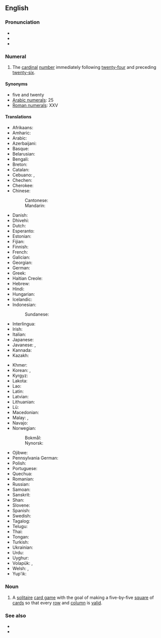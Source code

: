 ==English==
{{number box|en|25}}

===Pronunciation===
* {{IPA|en|/ˌtwɛntiˈfaɪv/}}
* {{rhymes|en|aɪv}}
* {{audio|en|en-us-twenty-five.ogg|Audio (US)}}

===Numeral===
{{head|en|numeral|head=[[twenty]]-[[five]]|cat2=cardinal numbers}}

# The [[cardinal]] [[number]] immediately following [[twenty-four]] and preceding [[twenty-six]].

====Synonyms====
* five and twenty
* [[w:Arabic numerals|Arabic numerals]]: 25
* [[w:Roman numerals|Roman numerals]]: XXV

====Translations====
{{trans-top|twenty-five}}
* Afrikaans: {{t+|af|vyf-en-twintig}}
* Amharic: {{t|am|ሃያ አምስት}}
* Arabic: {{t|ar|خَمْسَة وَعِشْرُون|tr=ḵamsa wa-ʿišrūn}}
* Azerbaijani: {{t+|az|iyirmi beş}}
* Basque: {{t+|eu|hogeita bost}}
* Belarusian: {{t|be|два́ццаць пяць}}
* Bengali: {{t|bn|পঁচিশ}}
* Breton: {{t|br|pemp-warn-ugent}}
* Catalan: {{t+|ca|vint-i-cinc}}
* Cebuano: {{t|ceb|kawhaa'g lima}}, {{t|ceb|baynete singko}}
* Chechen: {{t|ce|ткъе пхиъ}}
* Cherokee: {{t|chr|ᏔᎵᏍᎪ ᎯᏍᎩ}}
* Chinese:
*: Cantonese: {{t|yue|二十五|tr=ji6 sap6 ng5}}
*: Mandarin: {{t+|cmn|二十五|tr=èrshíwǔ}}
* Danish: {{t|da|femogtyve}}
* Dhivehi: {{t|dv|ފަންސަވީސް}}
* Dutch: {{t+|nl|vijfentwintig}}
* Esperanto: {{t|eo|dudek kvin}}
* Estonian: {{t+|et|kakskümmend viis}}
* Fijian: {{t|fj|ruasagavulu ka lima}}
* Finnish: {{t|fi|kaksikymmentäviisi}}
* French: {{t+|fr|vingt-cinq|m}}
* Galician: {{t+|gl|vinte e cinco}}
* Georgian: {{t|ka|ოცდახუთი}}
* German: {{t|de|fünfundzwanzig}}
* Greek: {{t|el|είκοσι πέντε}}
* Haitian Creole: {{t|ht|vennsenk}}
* Hebrew: {{t|he|עשרים־וחמשה|tr=esrím və-khamishá}}
* Hindi: {{t+|hi|पच्चीस}}
* Hungarian: {{t+|hu|huszonöt}}
* Icelandic: {{t+|is|tuttugu og fimm}}
* Indonesian: {{t|id|dua puluh lima}}
*: Sundanese: {{t|su|salawe}}
* Interlingua: {{t|ia|vinti-cinque}}
* Irish: {{t|ga|fiche a cúig}}
* Italian: {{t+|it|venticinque}}
* Japanese: {{t|ja|二十五|tr=nijūgo}}
* Javanese: {{t|jv|selawe}}, {{t|jv|selangkung}}
* Kannada: {{t|kn|ಇಪ್ಪತ್ತೈದು}}
* Kazakh: {{t|kk|жиырма бес}}
{{trans-mid}}
* Khmer: {{t|km|ម្ភៃប្រាំ|tr=mpʰey pram}}
* Korean: {{t|ko|스물다섯}}, {{t+|ko|이십오}}
* Kyrgyz: {{t+|ky|жыйырма беш}}
* Lakota: {{t|lkt|wikčémna núŋpa aké žáptaŋ}}
* Lao: {{t|lo|ຊາວຫ້າ}}
* Latin: {{t|la|vigintiquinque}}
* Latvian: {{t-needed|lv}}
* Lithuanian: {{t-needed|lt}}
* Lü: {{t|khb|ᦌᦱᧁᦠᦱᧉ}}
* Macedonian: {{t|mk|два́есет и пет}}
* Malay: {{t|ms|dua puluh lima}}, {{t|ms|lima likur}}
* Navajo: {{t|nv|naadįįʼashdlaʼ}}
* Norwegian:
*: Bokmål: {{t|nb|tjuefem}}
*: Nynorsk: {{t|nn|tjuefem}}
* Ojibwe: {{t|oj|niishtana-ashi-naanan}}
* Pennsylvania German: {{t|pdc|fimf un zwansich}}
* Polish: {{t|pl|dwadzieścia pięć}}
* Portuguese: {{t|pt|vinte e cinco|m}}
* Quechua: {{t|qu|iskay chunka pichqayuq}}
* Romanian: {{t|ro|douăzeci și cinci}}
* Russian: {{t+|ru|два́дцать пять}}
* Samoan: {{t|sm|luasefulu lima}}
* Sanskrit: {{t|sa|पञ्चविंसति|f}}
* Shan: {{t|shn|သၢဝ်းႁႃႈ}}
* Slovene: {{t|sl|petindvajset}}
* Spanish: {{t+|es|veinticinco|m}}
* Swedish: {{t+|sv|tjugofem}}
* Tagalog: {{t|tl|dalawampu't lima}}
* Telugu: {{t|te|ఇరవై ఐదు}}
* Thai: {{t|th|ยี่สิบห้า}}
* Tongan: {{t|to|uofulu mā nima}}
* Turkish: {{t+|tr|yirmi beş}}
* Ukrainian: {{t|uk|два́дцять п'ять}}
* Urdu: {{t|ur|پچیس|tr=paccīs}}
* Uyghur: {{t|ug|يىگىرمە بەش}}
* Volapük: {{t|vo|teldeglul}}, {{t|vo|telselul}} {{qualifier|older term|obsolete}}
* Welsh: {{t|cy|pump ar hugain}} {{qualifier|vigesimal, traditional}}, {{t|cy|dau ddeg pump}} {{qualifier|decimal}}
* Yup'ik: {{t|esu|yuinaq talliman}}
{{trans-bottom}}

===Noun===
{{en-noun|-}}

# A [[solitaire]] [[card game]] with the goal of making a five-by-five [[square]] of [[card]]s so that every [[row]] and [[column]] is [[valid]].

===See also===
* {{l|en|twenty-four}}
* {{l|en|twenty-six}}